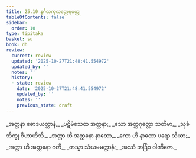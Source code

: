 ```yaml
---
title: 25.10 နင်္ဂလကုလတ္ထေရဝတ္ထု
tableOfContents: false
sidebar:
  order: 10
type: tipitaka
basket: su
book: dh
review:
  current: review
  updated: '2025-10-27T21:48:41.554972'
  updated_by: ''
  notes: ''
  history:
  - state: review
    date: '2025-10-27T21:48:41.554972'
    updated_by: ''
    notes: ''
    previous_state: draft
---
```



<ReviewStatus review={frontmatter.review} showDetails={true} />

<HypothesisAnnotation frontmatter={frontmatter} />

<DynamicBreadcrumb />

<Division number="379" book="dh" e="ch" v="18" p="67">

<Paragraph number="406" type="verses" book="dh">
_အတ္တနာ စောဒယတ္တာနံ,_  
_ပဋိမံသေထ အတ္တနာ;_  
_သော အတ္တဂုတ္တော သတိမာ,_  
_သုခံ ဘိက္ခု ဝိဟာဟိသိ._  

</Paragraph>

</Division>
<Division number="380" book="dh" e="ch" v="18" p="67">

<Paragraph number="407" type="verses" book="dh">
_အတ္တာ ဟိ အတ္တနော နာထော,_  
_ကော ဟိ နာထော ပရော သိယာ;_  
_အတ္တာ ဟိ အတ္တနော ဂတိ,_  
_တသ္မာ သံယမမတ္တာနံ;_  
_အဿံ ဘဒြံဝ ဝါဏိဇော._
</Paragraph>
</Division>